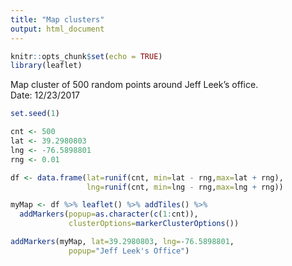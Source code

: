 ```yaml
---
title: "Map clusters"
output: html_document
---
```


```r
knitr::opts_chunk$set(echo = TRUE)
library(leaflet)
```

Map cluster of 500 random points around Jeff Leek's office. <br>
Date: 12/23/2017

```r

set.seed(1)

cnt <- 500
lat <- 39.2980803
lng <- -76.5898801
rng <- 0.01

df <- data.frame(lat=runif(cnt, min=lat - rng,max=lat + rng),
                 lng=runif(cnt, min=lng - rng,max=lng + rng))

myMap <- df %>% leaflet() %>% addTiles() %>% 
  addMarkers(popup=as.character(c(1:cnt)), 
             clusterOptions=markerClusterOptions())

addMarkers(myMap, lat=39.2980803, lng=-76.5898801,
             popup="Jeff Leek's Office")
```
